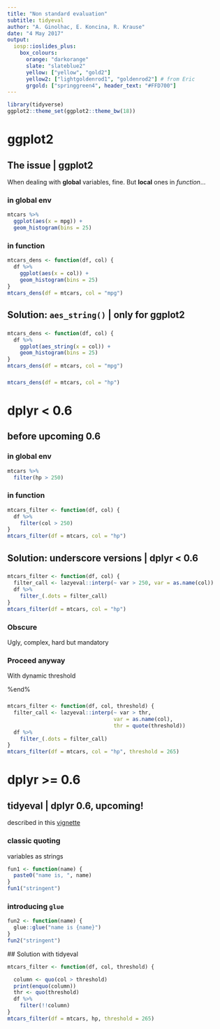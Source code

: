 ```yaml
---
title: "Non standard evaluation"
subtitle: tidyeval
author: "A. Ginolhac, E. Koncina, R. Krause"
date: "4 May 2017"
output:
  iosp::ioslides_plus:
    box_colours:
      orange: "darkorange"
      slate: "slateblue2"
      yellow: ["yellow", "gold2"]
      yellow2: ["lightgoldenrod1", "goldenrod2"] # from Eric
      grgold: ["springgreen4", header_text: "#FFD700"]
---
```


```r
library(tidyverse)
ggplot2::theme_set(ggplot2::theme_bw(18))
```

# ggplot2

## The issue | ggplot2

When dealing with **global** variables, fine. But **local** ones in _function_...

### in global env {.box-6 .bg-cobalt .build}

```r
mtcars %>%
  ggplot(aes(x = mpg)) +
  geom_histogram(bins = 25)
```


### in function {.box-6 .bg-red .build}

```r
mtcars_dens <- function(df, col) {
  df %>%
    ggplot(aes(x = col)) +
    geom_histogram(bins = 25)
}
mtcars_dens(df = mtcars, col = "mpg")
```

## Solution: `aes_string()` | only for ggplot2 {.vs1}

### {.box-12}

```r
mtcars_dens <- function(df, col) {
  df %>%
    ggplot(aes_string(x = col)) +
    geom_histogram(bins = 25)
}
mtcars_dens(df = mtcars, col = "mpg")
```


### {.box-12 .build}

```r
mtcars_dens(df = mtcars, col = "hp")
```


# dplyr < 0.6


## before upcoming 0.6

### in global env {.box-6 .bg-cobalt .build}

```r
mtcars %>%
  filter(hp > 250)
```


### in function {.box-6 .bg-red .build}

```r
mtcars_filter <- function(df, col) {
  df %>%
    filter(col > 250)
}
mtcars_filter(df = mtcars, col = "hp")
```


## Solution: underscore versions | dplyr < 0.6 {.vs2}

### {.box-12}

```r
mtcars_filter <- function(df, col) {
  filter_call <- lazyeval::interp(~ var > 250, var = as.name(col))
  df %>%
    filter_(.dots = filter_call)
}
mtcars_filter(df = mtcars, col = "hp")
```

### Obscure {.box-6 .bg-orange .build}

Ugly, complex, hard but mandatory

### Proceed anyway {.box-6 .bg-orange .build .stretch}

With dynamic threshold

%end%

### {.box-12 .build}

```r
mtcars_filter <- function(df, col, threshold) {
  filter_call <- lazyeval::interp(~ var > thr,
                                  var = as.name(col),
                                  thr = quote(threshold))
  df %>%
    filter_(.dots = filter_call)
}
mtcars_filter(df = mtcars, col = "hp", threshold = 265)
```

# dplyr >= 0.6

## tidyeval | dplyr 0.6, upcoming! {.vs2}

described in this [vignette](http://dplyr.tidyverse.org/articles/programming.html)

### classic quoting {.box-6 .bg-blue .build}

variables as strings

```r
fun1 <- function(name) {
  paste0("name is, ", name)
}
fun1("stringent")
```


### introducing `glue` {.box-6 .bg-yellow2 .build .stretch}

```r
fun2 <- function(name) {
  glue::glue("name is {name}")
}
fun2("stringent")
```


 ## Solution with tidyeval
 
 
```r
 
mtcars_filter <- function(df, col, threshold) {

  column <- quo(col > threshold)
  print(enquo(column))
  thr <- quo(threshold)
  df %>%
    filter(!!column)
}
mtcars_filter(df = mtcars, hp, threshold = 265)
```
